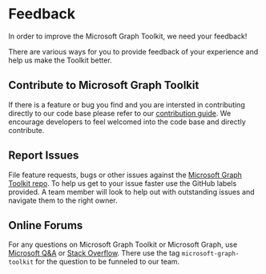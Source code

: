 
<Meta title="Feedback" />

# Feedback

In order to improve the Microsoft Graph Toolkit, we need your feedback!

There are various ways for you to provide feedback of your experience and help us make the Toolkit better.

## Contribute to Microsoft Graph Toolkit

If there is a feature or bug you find and you are intersted in contributing directly to our code base please refer to our [contribution guide](https://github.com/microsoftgraph/microsoft-graph-toolkit/wiki).
We encourage developers to feel welcomed into the code base and directly contribute.

## Report Issues

File feature requests, bugs or other issues against the [Microsoft Graph Toolkit repo](https://aka.ms/mgt/issues).
To help us get to your issue faster use the GitHub labels provided.
A team member will look to help out with outstanding issues and navigate them to the right owner.

## Online Forums

For any questions on Microsoft Graph Toolkit or Microsoft Graph, use [Microsoft Q&A](https://docs.microsoft.com/en-us/answers/topics/microsoft-graph-toolkit.html) or [Stack Overflow](https://stackoverflow.com/questions/tagged/microsoft-graph-toolkit).
There use the tag `microsoft-graph-toolkit` for the question to be funneled to our team.
